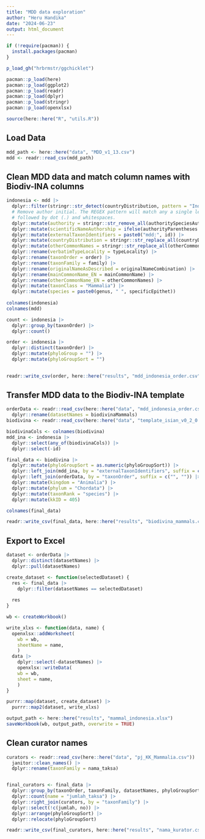 ```yaml
---
title: "MDD data exploration"
author: "Heru Handika"
date: "2024-06-23"
output: html_document
---
```


```r
if (!require(pacman)) {
  install.packages(pacman)
}

p_load_gh("hrbrmstr/ggchicklet")

pacman::p_load(here)
pacman::p_load(ggplot2)
pacman::p_load(readr)
pacman::p_load(dplyr)
pacman::p_load(stringr)
pacman::p_load(openxlsx)

source(here::here("R", "utils.R"))
```

## Load Data

```r
mdd_path <- here::here("data", "MDD_v1_13.csv")
mdd <- readr::read_csv(mdd_path)
```

## Clean MDD data and match column names with Biodiv-INA columns

```r
indonesia <- mdd |>
  dplyr::filter(stringr::str_detect(countryDistribution, pattern = "Indonesia")) |> 
  # Remove author initial. The REGEX pattern will match any a single letter UTF-8 char
  # followed by dot (.) and whitespaces.
  dplyr::mutate(authority = stringr::str_remove_all(authoritySpeciesAuthor, pattern = "([\\p{L}]{1}\\.\\s)")) |>
  dplyr::mutate(scientificNameAuthorship = ifelse(authorityParentheses == 1, paste0("(",authority, ", ", authoritySpeciesYear, ")"), paste0(authority, ", ", authoritySpeciesYear) )) |> 
  dplyr::mutate(externalTaxonIdentifiers = paste0("mdd:", id)) |> 
  dplyr::mutate(countryDistribution = stringr::str_replace_all(countryDistribution, pattern = "\\|", ";")) |> 
  dplyr::mutate(otherCommonNames = stringr::str_replace_all(otherCommonNames, pattern = "\\|", ";")) |> 
  dplyr::rename(verbatimTypeLocality = typeLocality) |>
  dplyr::rename(taxonOrder = order) |> 
  dplyr::rename(taxonFamily = family) |>
  dplyr::rename(originalNameAsDescribed = originalNameCombination) |> 
  dplyr::rename(mainCommonName_EN = mainCommonName) |> 
  dplyr::rename(otherCommonName_EN = otherCommonNames) |> 
  dplyr::mutate(taxonClass = "Mammalia") |>
  dplyr::mutate(species = paste0(genus, " ", specificEpithet))
  
colnames(indonesia)
colnames(mdd)

count <- indonesia |> 
  dplyr::group_by(taxonOrder) |>
  dplyr::count()

order <- indonesia |>
  dplyr::distinct(taxonOrder) |> 
  dplyr::mutate(phyloGroup = "") |>
  dplyr::mutate(phyloGroupSort = "")  
  

readr::write_csv(order, here::here("results", "mdd_indonesia_order.csv"))
```

## Transfer MDD data to the Biodiv-INA template

```r
orderData <- readr::read_csv(here::here("data", "mdd_indonesia_order.csv")) |> 
  dplyr::rename(datasetNames = biodivinaMammals)
biodivina <- readr::read_csv(here::here("data", "template_isian_v0_2_0.csv"))

biodivinaCols <- colnames(biodivina)
mdd_ina <- indonesia |>  
  dplyr::select(any_of(biodivinaCols)) |> 
  dplyr::select(-id)

final_data <- biodivina |> 
  dplyr::mutate(phyloGroupSort = as.numeric(phyloGroupSort)) |> 
  dplyr::left_join(mdd_ina, by = "externalTaxonIdentifiers", suffix = c("", "")) |> 
  dplyr::left_join(orderData, by = "taxonOrder", suffix = c("", "")) |> 
  dplyr::mutate(kingdom = "Animalia") |>
  dplyr::mutate(phylum = "Chordata") |>
  dplyr::mutate(taxonRank = "species") |> 
  dplyr::mutate(kkID = 405)

colnames(final_data)

readr::write_csv(final_data, here::here("results", "biodivina_mammals.csv"), na = "")
```

## Export to Excel

```r
dataset <- orderData |> 
  dplyr::distinct(datasetNames) |> 
  dplyr::pull(datasetNames)

create_dataset <- function(selectedDataset) {
  res <- final_data |> 
    dplyr::filter(datasetNames == selectedDataset)
  
  res
}

wb <- createWorkbook()

write_xlxs <- function(data, name) {
  openxlsx::addWorksheet(
    wb = wb, 
    sheetName = name,
    )
  data |>
    dplyr::select(-datasetNames) |> 
    openxlsx::writeData(
    wb = wb,
    sheet = name,
    )
}

purrr::map(dataset, create_dataset) |> 
  purrr::map2(dataset, write_xlxs)

output_path <- here::here("results", "mammal_indonesia.xlsx")
saveWorkbook(wb, output_path, overwrite = TRUE)
```

## Clean curator names

```r
curators <- readr::read_csv(here::here("data", "pj_KK_Mammalia.csv")) |> 
  janitor::clean_names() |> 
  dplyr::rename(taxonFamily = nama_taksa)


final_curators <- final_data |> 
  dplyr::group_by(taxonOrder, taxonFamily, datasetNames, phyloGroupSort) |> 
  dplyr::count(name = "jumlah_taksa") |> 
  dplyr::right_join(curators, by = "taxonFamily") |> 
  dplyr::select(!c(jumlah, no)) |> 
  dplyr::arrange(phyloGroupSort) |> 
  dplyr::relocate(phyloGroupSort)

readr::write_csv(final_curators, here::here("results", "nama_kurator.csv"), na = "")
```


